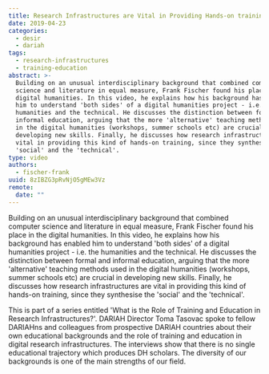 ```yaml
---
title: Research Infrastructures are Vital in Providing Hands-on training
date: 2019-04-23
categories:
  - desir
  - dariah
tags:
  - research-infrastructures
  - training-education
abstract: >-
  Building on an unusual interdisciplinary background that combined computer
  science and literature in equal measure, Frank Fischer found his place in the
  digital humanities. In this video, he explains how his background has enabled
  him to understand 'both sides' of a digital humanities project - i.e. the
  humanities and the technical. He discusses the distinction between formal and
  informal education, arguing that the more 'alternative' teaching methods used
  in the digital humanities (workshops, summer schools etc) are crucial in
  developing new skills. Finally, he discusses how research infrastructures are
  vital in providing this kind of hands-on training, since they synthesise the
  'social' and the 'technical'.
type: video
authors:
  - fischer-frank
uuid: 8zIBZG3pRvNjO5gMEw3Vz
remote:
  date: ""
---
```


Building on an unusual interdisciplinary background that combined computer
science and literature in equal measure, Frank Fischer found his place in the
digital humanities. In this video, he explains how his background has enabled
him to understand 'both sides' of a digital humanities project - i.e. the
humanities and the technical. He discusses the distinction between formal and
informal education, arguing that the more 'alternative' teaching methods used in
the digital humanities (workshops, summer schools etc) are crucial in developing
new skills. Finally, he discusses how research infrastructures are vital in
providing this kind of hands-on training, since they synthesise the 'social' and
the 'technical'.

This is part of a series entitled 'What is the Role of Training and Education in
Research Infrastructures?'. DARIAH Director Toma Tasovac spoke to fellow
DARIAHns and colleagues from prospective DARIAH countries about their own
educational backgrounds and the role of training and education in digital
research infrastructures. The interviews show that there is no single
educational trajectory which produces DH scholars. The diversity of our
backgrounds is one of the main strengths of our field.

<VideoCard
  title="Research Infrastructures are Vital in Providing Hands-on Training"
  id="soL0itkLYpk"
  image="assets/images/cms/posts/ris-vital-hands-on-training/fischer-training.png"
/>
